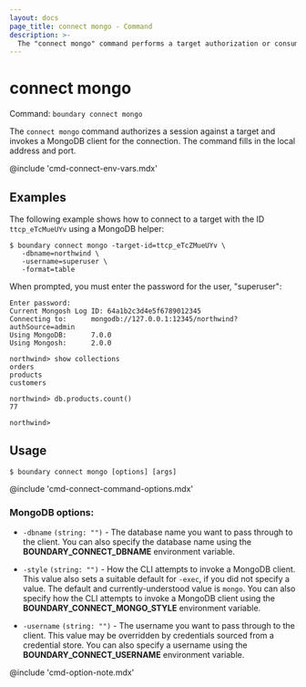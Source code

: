 ```yaml
---
layout: docs
page_title: connect mongo - Command
description: >-
  The "connect mongo" command performs a target authorization or consumes an existing authorization token, and then launches a proxied MongoDB connection.
---
```


# connect mongo

Command: `boundary connect mongo`

The `connect mongo` command authorizes a session against a target and invokes a MongoDB client for the connection.
The command fills in the local address and port.

@include 'cmd-connect-env-vars.mdx'


## Examples

The following example shows how to connect to a target with the ID `ttcp_eTcMueUYv` using a MongoDB helper:

```shell-session
$ boundary connect mongo -target-id=ttcp_eTcZMueUYv \
   -dbname=northwind \
   -username=superuser \
   -format=table
```

When prompted, you must enter the password for the user, "superuser":

<CodeBlockConfig hideClipboard>

```plaintext
Enter password:
Current Mongosh Log ID:	64a1b2c3d4e5f6789012345
Connecting to:		mongodb://127.0.0.1:12345/northwind?authSource=admin
Using MongoDB:		7.0.0
Using Mongosh:		2.0.0

northwind> show collections
orders
products
customers

northwind> db.products.count()
77

northwind>
```

</CodeBlockConfig>

## Usage

<CodeBlockConfig hideClipboard>

```shell-session
$ boundary connect mongo [options] [args]
```

</CodeBlockConfig>

@include 'cmd-connect-command-options.mdx'

### MongoDB options:

- `-dbname` `(string: "")` - The database name you want to pass through to the client.
You can also specify the database name using the **BOUNDARY_CONNECT_DBNAME** environment variable.

- `-style`  `(string: "")` - How the CLI attempts to invoke a MongoDB client.
This value also sets a suitable default for `-exec`, if you did not specify a value.
The default and currently-understood value is `mongo`.
You can also specify how the CLI attempts to invoke a MongoDB client using the **BOUNDARY_CONNECT_MONGO_STYLE** environment variable.

- `-username`  `(string: "")` - The username you want to pass through to the client.
This value may be overridden by credentials sourced from a credential store.
You can also specify a username using the **BOUNDARY_CONNECT_USERNAME** environment variable.

@include 'cmd-option-note.mdx' 